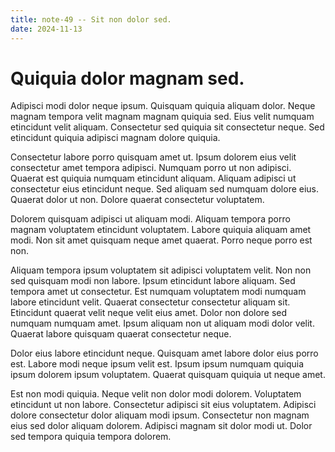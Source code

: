 ```yaml
---
title: note-49 -- Sit non dolor sed.
date: 2024-11-13
---
```


# Quiquia dolor magnam sed.

Adipisci modi dolor neque ipsum. Quisquam quiquia aliquam dolor. Neque magnam tempora velit magnam magnam quiquia sed.
Eius velit numquam etincidunt velit aliquam. Consectetur sed quiquia sit consectetur neque. Sed etincidunt quiquia
adipisci magnam dolore quiquia.

Consectetur labore porro quisquam amet ut. Ipsum dolorem eius velit consectetur amet tempora adipisci. Numquam porro ut
non adipisci. Quaerat est quiquia numquam etincidunt aliquam. Aliquam adipisci ut consectetur eius etincidunt neque. Sed
aliquam sed numquam dolore eius. Quaerat dolor ut non. Dolore quaerat consectetur voluptatem.

Dolorem quisquam adipisci ut aliquam modi. Aliquam tempora porro magnam voluptatem etincidunt voluptatem. Labore quiquia
aliquam amet modi. Non sit amet quisquam neque amet quaerat. Porro neque porro est non.

Aliquam tempora ipsum voluptatem sit adipisci voluptatem velit. Non non sed quisquam modi non labore. Ipsum etincidunt
labore aliquam. Sed tempora amet ut consectetur. Est numquam voluptatem modi numquam labore etincidunt velit. Quaerat
consectetur consectetur aliquam sit. Etincidunt quaerat velit neque velit eius amet. Dolor non dolore sed numquam
numquam amet. Ipsum aliquam non ut aliquam modi dolor velit. Quaerat labore quisquam quaerat consectetur neque.

Dolor eius labore etincidunt neque. Quisquam amet labore dolor eius porro est. Labore modi neque ipsum velit est. Ipsum
ipsum numquam quiquia ipsum dolorem ipsum voluptatem. Quaerat quisquam quiquia ut neque amet.

Est non modi quiquia. Neque velit non dolor modi dolorem. Voluptatem etincidunt ut non labore. Consectetur adipisci sit
eius voluptatem. Adipisci dolore consectetur dolor aliquam modi ipsum. Consectetur non magnam eius sed dolor aliquam
dolorem. Adipisci magnam sit dolor modi ut. Dolor sed tempora quiquia tempora dolorem.
